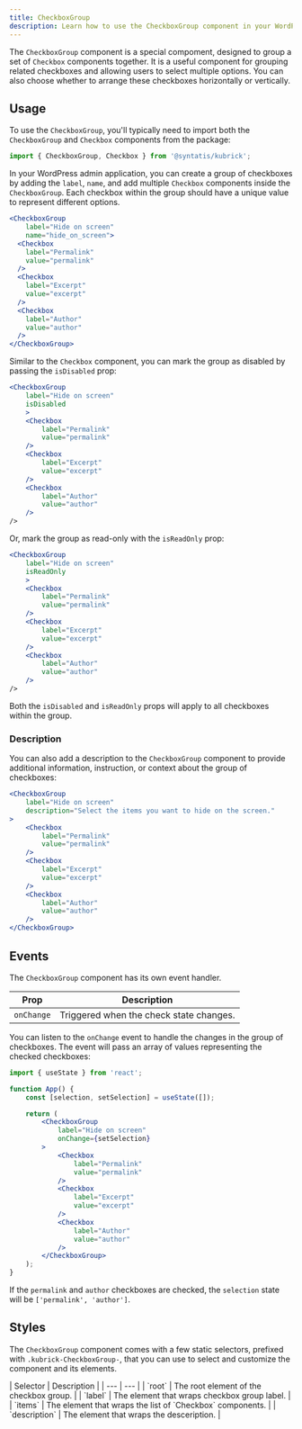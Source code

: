 ```yaml
---
title: CheckboxGroup
description: Learn how to use the CheckboxGroup component in your WordPress admin application.
---
```


The `CheckboxGroup` component is a special compoment, designed to group a set of `Checkbox` components together. It is a useful component for grouping related checkboxes and allowing users to select multiple options. You can also choose whether to arrange these checkboxes horizontally or vertically.

## Usage

To use the `CheckboxGroup`, you'll typically need to import both the `CheckboxGroup` and `Checkbox` components from the package:

```jsx
import { CheckboxGroup, Checkbox } from '@syntatis/kubrick';
```

In your WordPress admin application, you can create a group of checkboxes by adding the `label`, `name`, and add multiple `Checkbox` components inside the `CheckboxGroup`. Each checkbox within the group should have a unique value to represent different options.

```jsx
<CheckboxGroup
	label="Hide on screen"
	name="hide_on_screen">
  <Checkbox
    label="Permalink"
    value="permalink"
  />
  <Checkbox
    label="Excerpt"
    value="excerpt"
  />
  <Checkbox
    label="Author"
    value="author"
  />
</CheckboxGroup>
```

Similar to the `Checkbox` component, you can mark the group as disabled by passing the `isDisabled` prop:

```jsx {3} collapse={5-17}
<CheckboxGroup
	label="Hide on screen"
	isDisabled
	>
	<Checkbox
		label="Permalink"
		value="permalink"
	/>
	<Checkbox
		label="Excerpt"
		value="excerpt"
	/>
	<Checkbox
		label="Author"
		value="author"
	/>
/>
```

Or, mark the group as read-only with the `isReadOnly` prop:

```jsx {3} collapse={5-17}
<CheckboxGroup
	label="Hide on screen"
	isReadOnly
	>
	<Checkbox
		label="Permalink"
		value="permalink"
	/>
	<Checkbox
		label="Excerpt"
		value="excerpt"
	/>
	<Checkbox
		label="Author"
		value="author"
	/>
/>
```

Both the `isDisabled` and `isReadOnly` props will apply to all checkboxes within the group.

### Description

You can also add a description to the `CheckboxGroup` component to provide additional information, instruction, or context about the group of checkboxes:

```jsx {3} collapse={5-8}
<CheckboxGroup
	label="Hide on screen"
	description="Select the items you want to hide on the screen."
>
	<Checkbox
		label="Permalink"
		value="permalink"
	/>
	<Checkbox
		label="Excerpt"
		value="excerpt"
	/>
	<Checkbox
		label="Author"
		value="author"
	/>
</CheckboxGroup>
```

## Events

The `CheckboxGroup` component has its own event handler.

| Prop | Description |
| --- | --- |
| `onChange` | Triggered when the check state changes. |

You can listen to the `onChange` event to handle the changes in the group of checkboxes. The event will pass an array of values representing the checked checkboxes:

```jsx
import { useState } from 'react';

function App() {
	const [selection, setSelection] = useState([]);

	return (
		<CheckboxGroup
			label="Hide on screen"
			onChange={setSelection}
		>
			<Checkbox
				label="Permalink"
				value="permalink"
			/>
			<Checkbox
				label="Excerpt"
				value="excerpt"
			/>
			<Checkbox
				label="Author"
				value="author"
			/>
		</CheckboxGroup>
	);
}
```

If the `permalink` and `author` checkboxes are checked, the `selection` state will be `['permalink', 'author']`.

## Styles

The `CheckboxGroup` component comes with a few static selectors, prefixed with `.kubrick-CheckboxGroup-`, that you can use to select and customize the component and its elements.

<div className="table-classes">
| Selector | Description |
| --- | --- |
| `root` | The root element of the checkbox group. |
| `label` | The element that wraps checkbox group label. |
| `items` | The element that wraps the list of `Checkbox` components. |
| `description` | The element that wraps the desceription. |
</div>
